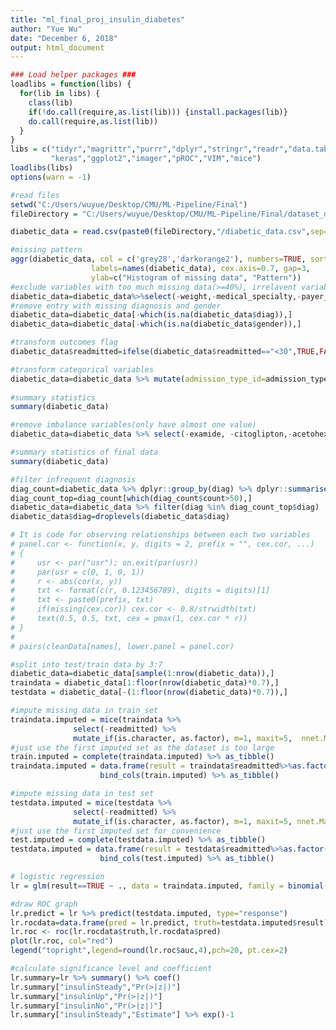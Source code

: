---
title: "ml_final_proj_insulin_diabetes"
author: "Yue Wu"
date: "December 6, 2018"
output: html_document
---

```{r,cache=TRUE,message=FALSE,warnings=FALSE}
### Load helper packages ###
loadlibs = function(libs) {
  for(lib in libs) {
    class(lib)
    if(!do.call(require,as.list(lib))) {install.packages(lib)}
    do.call(require,as.list(lib))
  }
}
libs = c("tidyr","magrittr","purrr","dplyr","stringr","readr","data.table",
         "keras","ggplot2","imager","pROC","VIM","mice")
loadlibs(libs)
options(warn = -1)
```


```{r}
#read files
setwd("C:/Users/wuyue/Desktop/CMU/ML-Pipeline/Final")
fileDirectory = "C:/Users/wuyue/Desktop/CMU/ML-Pipeline/Final/dataset_diabetes"

diabetic_data = read.csv(paste0(fileDirectory,"/diabetic_data.csv",sep=""),na.strings = c("?","Unknown/Invalid"))
```

```{r,cache=TRUE}
#missing pattern
aggr(diabetic_data, col = c('grey28','darkorange2'), numbers=TRUE, sortVars=TRUE, 
                  labels=names(diabetic_data), cex.axis=0.7, gap=3, 
                  ylab=c("Histogram of missing data", "Pattern"))
#exclude variables with too much missing data(>=40%), irrelavent variables and unreasonable indicators
diabetic_data=diabetic_data%>%select(-weight,-medical_specialty,-payer_code,-encounter_id,-patient_nbr,-admission_source_id, -change)
#remove entry with missing diagnosis and gender
diabetic_data=diabetic_data[-which(is.na(diabetic_data$diag)),]
diabetic_data=diabetic_data[-which(is.na(diabetic_data$gender)),]

#transform outcomes flag
diabetic_data$readmitted=ifelse(diabetic_data$readmitted=="<30",TRUE,FALSE)

#transform categorical variables
diabetic_data=diabetic_data %>% mutate(admission_type_id=admission_type_id %>% as.factor()) %>% mutate(discharge_disposition_id=discharge_disposition_id %>% as.factor())
  
#summary statistics
summary(diabetic_data)

#remove imbalance variables(only have almost one value)
diabetic_data=diabetic_data %>% select(-examide, -citoglipton,-acetohexamide,-troglitazone,-tolazamide,-glimepiride.pioglitazone, -metformin.rosiglitazone,-metformin.pioglitazone，-chlorpropamide,-tolbutamide,-miglitol,-glyburide.metformin,-glipizide.metformin,-acarbose)

#summary statistics of final data
summary(diabetic_data)

#filter infrequent diagnosis
diag_count=diabetic_data %>% dplyr::group_by(diag) %>% dplyr::summarise(count=n()) %>% as.data.frame()
diag_count_top=diag_count[which(diag_count$count>50),]
diabetic_data=diabetic_data %>% filter(diag %in% diag_count_top$diag)
diabetic_data$diag=droplevels(diabetic_data$diag)

# It is code for observing relationships between each two variables
# panel.cor <- function(x, y, digits = 2, prefix = "", cex.cor, ...)
# {
#     usr <- par("usr"); on.exit(par(usr))
#     par(usr = c(0, 1, 0, 1))
#     r <- abs(cor(x, y))
#     txt <- format(c(r, 0.123456789), digits = digits)[1]
#     txt <- paste0(prefix, txt)
#     if(missing(cex.cor)) cex.cor <- 0.8/strwidth(txt)
#     text(0.5, 0.5, txt, cex = pmax(1, cex.cor * r))
# }
# 
# pairs(cleanData[names], lower.panel = panel.cor)

#split into test/train data by 3:7
diabetic_data=diabetic_data[sample(1:nrow(diabetic_data)),]
traindata = diabetic_data[1:floor(nrow(diabetic_data)*0.7),]
testdata = diabetic_data[-(1:floor(nrow(diabetic_data)*0.7)),]

#impute missing data in train set
traindata.imputed = mice(traindata %>% 
              select(-readmitted) %>% 
              mutate_if(is.character, as.factor), m=1, maxit=5,  nnet.MaxNWts = 10000) 
#just use the first imputed set as the dataset is too large
train.imputed = complete(traindata.imputed) %>% as_tibble()
traindata.imputed = data.frame(result = traindata$readmitted%>%as.factor())%>%
                    bind_cols(train.imputed) %>% as_tibble()

#impute missing data in test set
testdata.imputed = mice(testdata %>% 
              select(-readmitted) %>% 
              mutate_if(is.character, as.factor), m=1, maxit=5, nnet.MaxNWts=10000)
#just use the first imputed set for convenience
test.imputed = complete(testdata.imputed) %>% as_tibble()
testdata.imputed = data.frame(result = testdata$readmitted%>%as.factor())%>%
                    bind_cols(test.imputed) %>% as_tibble()
```

```{r}
# logistic regression
lr = glm(result==TRUE ~ ., data = traindata.imputed, family = binomial("logit"))

#draw ROC graph
lr.predict = lr %>% predict(testdata.imputed, type="response")
lr.rocdata=data.frame(pred = lr.predict, truth=testdata.imputed$result)
lr.roc <- roc(lr.rocdata$truth,lr.rocdata$pred)
plot(lr.roc, col="red")
legend("topright",legend=round(lr.roc$auc,4),pch=20, pt.cex=2)

#calculate significance level and coefficient
lr.summary=lr %>% summary() %>% coef() 
lr.summary["insulinSteady","Pr(>|z|)"]
lr.summary["insulinUp","Pr(>|z|)"]
lr.summary["insulinNo","Pr(>|z|)"]
lr.summary["insulinSteady","Estimate"] %>% exp()-1

```
